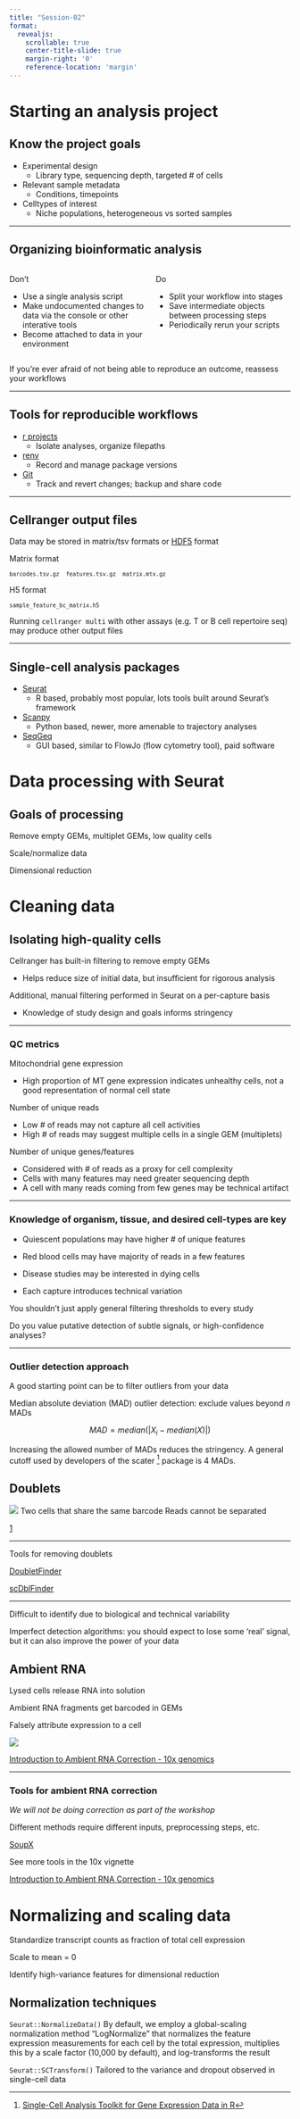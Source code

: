 ```yaml
---
title: "Session-02"
format:
  revealjs:
    scrollable: true
    center-title-slide: true
    margin-right: '0'
    reference-location: 'margin'
---
```


# Starting an analysis project

## Know the project goals

-   Experimental design
    -   Library type, sequencing depth, targeted \# of cells
-   Relevant sample metadata
    -   Conditions, timepoints
-   Celltypes of interest
    -   Niche populations, heterogeneous vs sorted samples

------------------------------------------------------------------------

## Organizing bioinformatic analysis

::: columns
::: {.column width="50%"}
Don't

-   Use a single analysis script
-   Make undocumented changes to data via the console or other interative tools
-   Become attached to data in your environment
:::

::: {.column width="50%"}
Do

-   Split your workflow into stages
-   Save intermediate objects between processing steps
-   Periodically rerun your scripts
:::
:::

If you're ever afraid of not being able to reproduce an outcome, reassess your workflows

------------------------------------------------------------------------

## Tools for reproducible workflows

-   [r projects](https://r4ds.hadley.nz/workflow-scripts.html#projects)
    -   Isolate analyses, organize filepaths
-   [renv](https://rstudio.github.io/renv/index.html)
    -   Record and manage package versions
-   [Git](https://happygitwithr.com/)
    -   Track and revert changes; backup and share code

------------------------------------------------------------------------

## Cellranger output files

Data may be stored in matrix/tsv formats or [HDF5](https://www.loc.gov/preservation/digital/formats/fdd/fdd000229.shtml) format

Matrix format

<small>`barcodes.tsv.gz  features.tsv.gz  matrix.mtx.gz`</small>

H5 format

<small>`sample_feature_bc_matrix.h5`</small>

Running `cellranger multi` with other assays (e.g. T or B cell repertoire seq) may produce other output files

------------------------------------------------------------------------

## Single-cell analysis packages

-   [Seurat](https://satijalab.org/seurat/)
    -   R based, probably most popular, lots tools built around Seurat's framework
-   [Scanpy](https://scanpy.readthedocs.io/en/stable/)
    -   Python based, newer, more amenable to trajectory analyses
-   [SeqGeq](https://www.flowjo.com/solutions/seqgeq)
    -   GUI based, similar to FlowJo (flow cytometry tool), paid software

# Data processing with Seurat

## Goals of processing

Remove empty GEMs, multiplet GEMs, low quality cells

Scale/normalize data

Dimensional reduction

# Cleaning data

## Isolating high-quality cells

Cellranger has built-in filtering to remove empty GEMs

-   Helps reduce size of initial data, but insufficient for rigorous analysis

Additional, manual filtering performed in Seurat on a per-capture basis

-   Knowledge of study design and goals informs stringency

------------------------------------------------------------------------

### QC metrics {.smaller}

Mitochondrial gene expression

-   High proportion of MT gene expression indicates unhealthy cells, not a good representation of normal cell state

Number of unique reads

-   Low \# of reads may not capture all cell activities
-   High \# of reads may suggest multiple cells in a single GEM (multiplets)

Number of unique genes/features

-   Considered with \# of reads as a proxy for cell complexity
-   Cells with many features may need greater sequencing depth
-   A cell with many reads coming from few genes may be technical artifact

------------------------------------------------------------------------

### Knowledge of organism, tissue, and desired cell-types are key

-   Quiescent populations may have higher \# of unique features

-   Red blood cells may have majority of reads in a few features

-   Disease studies may be interested in dying cells

-   Each capture introduces technical variation

You shouldn't just apply general filtering thresholds to every study

Do you value putative detection of subtle signals, or high-confidence analyses?

------------------------------------------------------------------------

### Outlier detection approach

A good starting point can be to filter outliers from your data

Median absolute deviation (MAD) outlier detection: exclude values beyond *n* MADs

$$
MAD = median(|X_i - median(X)|)
$$

Increasing the allowed number of MADs reduces the stringency. A general cutoff used by developers of the scater [^1] package is 4 MADs.

[^1]: [Single-Cell Analysis Toolkit for Gene Expression Data in R](https://bioconductor.org/packages/release/bioc/html/scater.html)

## Doublets

![](assets/gem-errors.png) Two cells that share the same barcode Reads cannot be separated

<footer>[1](https://www.cs.hhu.de/fileadmin/redaktion/Fakultaeten/Mathematisch-Naturwissenschaftliche_Fakultaet/Informatik/Algorithmische_Bioinformatik/Bachelor-_Masterarbeiten/2576888_ba_ifo_AbschlArbeit_klau_lautwein_pamei104_20210509_0918.pdf)</footer>

------------------------------------------------------------------------

Tools for removing doublets

[DoubletFinder](https://github.com/chris-mcginnis-ucsf/DoubletFinder)

[scDblFinder](https://github.com/plger/scDblFinder)

------------------------------------------------------------------------

Difficult to identify due to biological and technical variability

Imperfect detection algorithms: you should expect to lose some 'real' signal, but it can also improve the power of your data

## Ambient RNA

Lysed cells release RNA into solution

Ambient RNA fragments get barcoded in GEMs

Falsely attribute expression to a cell

![](assets/ambient-RNA.png)

[Introduction to Ambient RNA Correction - 10x genomics](https://www.10xgenomics.com/resources/analysis-guides/introduction-to-ambient-rna-correction)

***

### Tools for ambient RNA correction

<smaller>*We will not be doing correction as part of the workshop*</smaller>

Different methods require different inputs, preprocessing steps, etc.

[SoupX](https://github.com/constantAmateur/SoupX)

See more tools in the 10x vignette

[Introduction to Ambient RNA Correction - 10x genomics](https://www.10xgenomics.com/resources/analysis-guides/introduction-to-ambient-rna-correction)

# Normalizing and scaling data

Standardize transcript counts as fraction of total cell expression

Scale to mean = 0

Identify high-variance features for dimensional reduction

## Normalization techniques {.smaller}

`Seurat::NormalizeData()`
By default, we employ a global-scaling normalization method “LogNormalize” that normalizes the feature expression measurements for each cell by the total expression, multiplies this by a scale factor (10,000 by default), and log-transforms the result

`Seurat::SCTransform()`
Tailored to the variance and dropout observed in single-cell data




